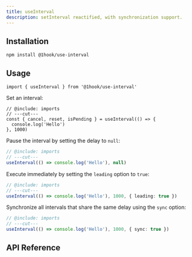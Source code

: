 ```yaml
---
title: useInterval
description: setInterval reactified, with synchronization support.
---
```


## Installation

```package-install
npm install @1hook/use-interval
```

## Usage

```tsx twoslash include imports
import { useInterval } from '@1hook/use-interval'
```

Set an interval:

```tsx twoslash
// @include: imports
// ---cut---
const { cancel, reset, isPending } = useInterval(() => {
  console.log('Hello')
}, 1000)
```

Pause the interval by setting the delay to `null`:

```ts twoslash
// @include: imports
// ---cut---
useInterval(() => console.log('Hello'), null)
```

Execute immediately by setting the `leading` option to `true`:

```ts twoslash
// @include: imports
// ---cut---
useInterval(() => console.log('Hello'), 1000, { leading: true })
```

Synchronize all intervals that share the same delay using the `sync` option:

```ts twoslash
// @include: imports
// ---cut---
useInterval(() => console.log('Hello'), 1000, { sync: true })
```

## API Reference

<AutoTypeTable
  name="UseIntervalOptions"
  description="Options for the useInterval hook (3rd argument)."
  path="packages/use-interval/src/index.ts"
/>

<AutoTypeTable
  name="UseIntervalReturn"
  description="Return value of the useInterval hook."
  path="packages/use-interval/src/index.ts"
/>

